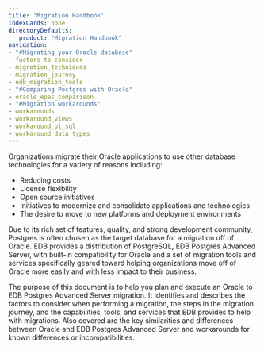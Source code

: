 ```yaml
---
title: 'Migration Handbook'
indexCards: none
directoryDefaults:
   product: "Migration Handbook"
navigation:
- "#Migrating your Oracle database"
- factors_to_consider
- migration_techniques
- migration_journey
- edb_migration_tools
- "#Comparing Postgres with Oracle"
- oracle_epas_comparison
- "#Migration workarounds"
- workarounds
- workaround_views
- workaround_pl_sql
- workaround_data_types
---
```


Organizations migrate their Oracle applications to use other database technologies for a variety of reasons including:
-  Reducing costs  
-  License flexibility  
-  Open source initiatives  
-  Initiatives to modernize and consolidate applications and technologies
-  The desire to move to new platforms and deployment environments  

Due to its rich set of features, quality, and strong development community, Postgres is often chosen as the target database for a migration off of Oracle. EDB provides a distribution of PostgreSQL, EDB Postgres Advanced Server, with built-in compatibility for Oracle and a set of migration tools and services specifically geared toward helping organizations move off of Oracle more easily and with less impact to their business.

The purpose of this document is to help you plan and execute an Oracle to EDB Postgres Advanced Server migration. It identifies and describes the factors to consider when performing a migration, the steps in the migration journey, and the capabilities, tools, and services that EDB provides to help with migrations. Also covered are the key similarities and differences between Oracle and EDB Postgres Advanced Server and workarounds for known differences or incompatibilities.

